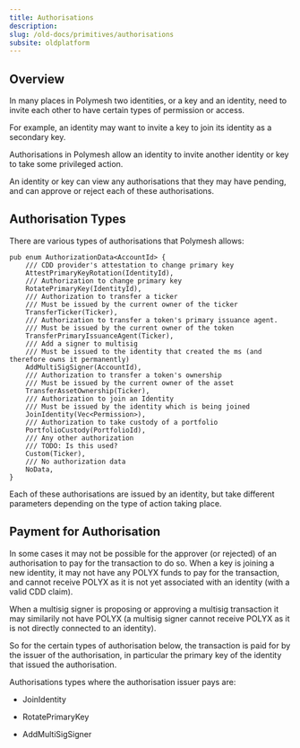 ```yaml
---
title: Authorisations
description:
slug: /old-docs/primitives/authorisations
subsite: oldplatform
---
```


## Overview

In many places in Polymesh two identities, or a key and an identity, need to invite each other to have certain types of permission or access.

For example, an identity may want to invite a key to join its identity as a secondary key.

Authorisations in Polymesh allow an identity to invite another identity or key to take some privileged action.

An identity or key can view any authorisations that they may have pending, and can approve or reject each of these authorisations.

## Authorisation Types

There are various types of authorisations that Polymesh allows:  

```
pub enum AuthorizationData<AccountId> {
    /// CDD provider's attestation to change primary key
    AttestPrimaryKeyRotation(IdentityId),
    /// Authorization to change primary key
    RotatePrimaryKey(IdentityId),
    /// Authorization to transfer a ticker
    /// Must be issued by the current owner of the ticker
    TransferTicker(Ticker),
    /// Authorization to transfer a token's primary issuance agent.
    /// Must be issued by the current owner of the token
    TransferPrimaryIssuanceAgent(Ticker),
    /// Add a signer to multisig
    /// Must be issued to the identity that created the ms (and therefore owns it permanently)
    AddMultiSigSigner(AccountId),
    /// Authorization to transfer a token's ownership
    /// Must be issued by the current owner of the asset
    TransferAssetOwnership(Ticker),
    /// Authorization to join an Identity
    /// Must be issued by the identity which is being joined
    JoinIdentity(Vec<Permission>),
    /// Authorization to take custody of a portfolio
    PortfolioCustody(PortfolioId),
    /// Any other authorization
    /// TODO: Is this used?
    Custom(Ticker),
    /// No authorization data
    NoData,
}
```

Each of these authorisations are issued by an identity, but take different parameters depending on the type of action taking place.

## Payment for Authorisation

In some cases it may not be possible for the approver (or rejected) of an authorisation to pay for the transaction to do so. When a key is joining a new identity, it may not have any POLYX funds to pay for the transaction, and cannot receive POLYX as it is not yet associated with an identity (with a valid CDD claim).

When a multisig signer is proposing or approving a multisig transaction it may similarily not have POLYX (a multisig signer cannot receive POLYX as it is not directly connected to an identity).

So for the certain types of authorisation below, the transaction is paid for by the issuer of the authorisation, in particular the primary key of the identity that issued the authorisation.

Authorisations types where the authorisation issuer pays are: 

- JoinIdentity

- RotatePrimaryKey

- AddMultiSigSigner